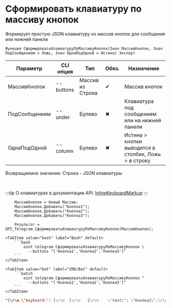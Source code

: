 ﻿---
sidebar_position: 16
---


# Сформировать клавиатуру по массиву кнопок
 Формирует простую JSON клавиатуру из массив кнопок для сообщения или нижней панели



`Функция СформироватьКлавиатуруПоМассивуКнопок(Знач МассивКнопок, Знач ПодСообщением = Ложь, Знач ОднаПодОдной = Истина) Экспорт`

  | Параметр | CLI опция | Тип | Обяз. | Назначение |
  |-|-|-|-|-|
  | МассивКнопок | --buttons | Массив из Строка | &#x2714; | Массив кнопок |
  | ПодСообщением | --under | Булево | &#x2716; | Клавиатура под сообщением или на нижней панели |
  | ОднаПодОдной | --column | Булево | &#x2716; | Истина > кнопки выводятся в столбик, Ложь > в строку |

  
  Возвращаемое значение:   Строка -  JSON клавиатуры

<br/>

:::tip
О клавиатурах в документации API: [InlineKeyboardMarkup](https://core.telegram.org/bots/api#inlinekeyboardmarkup)
:::
<br/>



```bsl title="Пример использования для 1С:Предприятие/OneScript"
    МассивКнопок = Новый Массив;
    МассивКнопок.Добавить("Кнопка1");
    МассивКнопок.Добавить("Кнопка2");
    МассивКнопок.Добавить("Кнопка3");

    Результат = OPI_Telegram.СформироватьКлавиатуруПоМассивуКнопок(МассивКнопок);
```
    

 <Tabs>
  
    <TabItem value="bash" label="Bash" default>
        ```bash
            oint telegram СформироватьКлавиатуруПоМассивуКнопок \
              --buttons "['Кнопка1','Кнопка2','Кнопка3']"
        ```
    </TabItem>
  
    <TabItem value="bat" label="CMD/Bat" default>
        ```batch
            oint telegram СформироватьКлавиатуруПоМассивуКнопок ^
              --buttons "['Кнопка1','Кнопка2','Кнопка3']"
        ```
    </TabItem>
</Tabs>


```json title="Результат"
"{\r\n \"keyboard\": [\r\n  [\r\n   {\r\n    \"text\": \"Кнопка1\",\r\n    \"callback_data\": \"Кнопка1\"\r\n   }\r\n  ],\r\n  [\r\n   {\r\n    \"text\": \"Кнопка2\",\r\n    \"callback_data\": \"Кнопка2\"\r\n   }\r\n  ],\r\n  [\r\n   {\r\n    \"text\": \"Кнопка3\",\r\n    \"callback_data\": \"Кнопка3\"\r\n   }\r\n  ]\r\n ],\r\n \"resize_keyboard\": true\r\n}"
```
